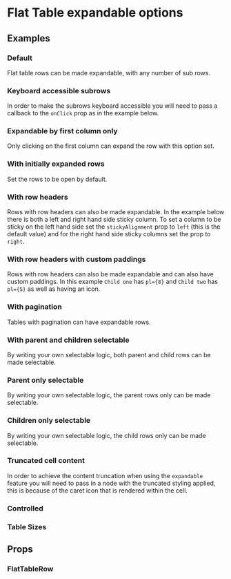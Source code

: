 

<Meta of={FlatTableExpandableStories} />

# Flat Table expandable options

## Examples

### Default

Flat table rows can be made expandable, with any number of sub rows.

<Canvas of={FlatTableExpandableStories.DefaultStory} />

### Keyboard accessible subrows

In order to make the subrows keyboard accessible you will need to pass a callback to the `onClick` prop as in the example
below.

<Canvas of={FlatTableExpandableStories.KeyboardAccessibleSubRows} />

### Expandable by first column only

Only clicking on the first column can expand the row with this option set.

<Canvas of={FlatTableExpandableStories.ExpandableByFirstColumnOnly} />

### With initially expanded rows

Set the rows to be open by default.

<Canvas of={FlatTableExpandableStories.InitiallyExpanded} />

### With row headers

Rows with row headers can also be made expandable. In the example below there is both a left and
right hand side sticky column. To set a column to be sticky on the left hand side set the
`stickyAlignment` prop to `left` (this is the default value) and for the right hand side sticky
columns set the prop to `right`.

<Canvas of={FlatTableExpandableStories.RowHeaders} />

### With row headers with custom paddings

Rows with row headers can also be made expandable and can also have custom paddings.
In this example `Child one` has `pl={8}` and `Child two` has `pl={5}` as well as having an icon.

<Canvas of={FlatTableExpandableStories.RowHeadersWithCustomPaddings} />

### With pagination

Tables with pagination can have expandable rows.

<Canvas of={FlatTableExpandableStories.Paginated} />

### With parent and children selectable

By writing your own selectable logic, both parent and child rows can be made selectable.

<Canvas of={FlatTableExpandableStories.BothParentAndChildrenSelectable} />

### Parent only selectable

By writing your own selectable logic, the parent rows only can be made selectable.

<Canvas of={FlatTableExpandableStories.ParentOnlySelectable} />

### Children only selectable

By writing your own selectable logic, the child rows only can be made selectable.

<Canvas of={FlatTableExpandableStories.ChildrenOnlySelectable} />

### Truncated cell content

In order to achieve the content truncation when using the `expandable` feature you will need to pass in a node with the
truncated styling applied, this is because of the caret icon that is rendered within the cell.

<Canvas of={FlatTableExpandableStories.TruncatedCellContent} />

### Controlled

<Canvas of={FlatTableExpandableStories.Controlled} />

### Table Sizes

<Canvas of={FlatTableExpandableStories.Sizes} />

## Props

### FlatTableRow

<ArgTypes of={FlatTableRowStories} />
